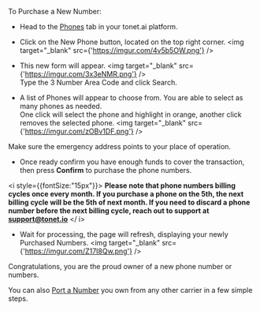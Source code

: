 
To Purchase a New Number:

* Head to the [Phones](https://dashboard.tonet.ai/phones) tab in your tonet.ai platform.

* Click on the New Phone button, located on the top right corner.
<img target="_blank" src={'https://imgur.com/4v5b5OW.png'} />

* This new form will appear. <img target="_blank" src={'https://imgur.com/3x3eNMR.png'} />  
Type the 3 Number Area Code and click Search.

* A list of Phones will appear to choose from. You are able to select as many phones as needed.  
One click will select the phone and highlight in orange, another click removes the selected phone.
<img target="_blank" src={'https://imgur.com/zOBv1DF.png'} />

<Callout emoji="⚠">
  Make sure the emergency address points to your place of operation.
</ Callout>

* Once ready confirm you have enough funds to cover the transaction, then press **Confirm** to purchase the phone numbers.  

<i style={{fontSize:"15px"}}>
**Please note that phone numbers billing cycles once every month. If you purchase a phone on the 5th, the next billing cycle will be the 5th of next month. If you need to discard a phone number before the next billing cycle, reach out to support at support@tonet.io**
</ i>  

* Wait for processing, the page will refresh, displaying your newly Purchased Numbers.
<img target="_blank" src={'https://imgur.com/Z17I8Qw.png'} />

Congratulations, you are the proud owner of a new phone number or numbers.  
  
You can also [Port a Number](/phones/port_number) you own from any other carrier in a few simple steps.